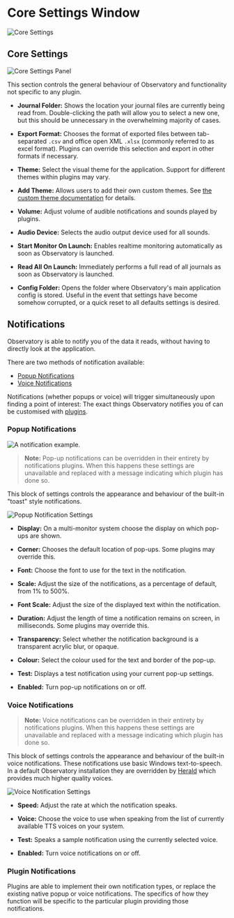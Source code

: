 # Core Settings Window

![Core Settings](/core-settings.png)

## Core Settings

![Core Settings Panel](/core-settings-panel.png)

This section controls the general behaviour of Observatory and functionality not specific to any plugin.

* **Journal Folder:** Shows the location your journal files are currently being read from. Double-clicking the path will allow you to select a new one, but this should be unnecessary in the overwhelming majority of cases.

* **Export Format:** Chooses the format of exported files between tab-separated `.csv` and office open XML `.xlsx` (commonly referred to as excel format). Plugins can override this selection and export in other formats if necessary.

* **Theme:** Select the visual theme for the application. Support for different themes within plugins may vary.

* **Add Theme:** Allows users to add their own custom themes. See [the custom theme documentation](/usage/themes) for details.

* **Volume:** Adjust volume of audible notifications and sounds played by plugins.

* **Audio Device:** Selects the audio output device used for all sounds.

* **Start Monitor On Launch:** Enables realtime monitoring automatically as soon as Observatory is launched.

* **Read All On Launch:** Immediately performs a full read of all journals as soon as Observatory is launched.

* **Config Folder:** Opens the folder where Observatory's main application config is stored. Useful in the event that settings have become somehow corrupted, or a quick reset to all defaults settings is desired.

## Notifications

Observatory is able to notify you of the data it reads, without having to directly look at the application. 

There are two methods of notification available:

* [Popup Notifications](#popup-notifications)
* [Voice Notifications](#voice-notifications)

Notifications (whether popups or voice) will trigger simultaneously upon finding a point of interest: The exact things Observatory notifies you of can be customised with [plugins](/usage/plugins).

### Popup Notifications

![A notification example.](/notification-example.png)

> **Note:** Pop-up notifications can be overridden in their entirety by notifications plugins. When this happens these settings are unavailable and replaced with a message indicating which plugin has done so.

This block of settings controls the appearance and behaviour of the built-in "toast" style notifications.

![Popup Notification Settings](/popup-settings.png)

* **Display:** On a multi-monitor system choose the display on which pop-ups are shown.

* **Corner:** Chooses the default location of pop-ups. Some plugins may override this.

* **Font:** Choose the font to use for the text in the notification.

* **Scale:** Adjust the size of the notifications, as a percentage of default, from 1% to 500%.

* **Font Scale:** Adjust the size of the displayed text within the notification.

* **Duration:** Adjust the length of time a notification remains on screen, in milliseconds. Some plugins may override this.

* **Transparency:** Select whether the notification background is a transparent acrylic blur, or opaque.

* **Colour:** Select the colour used for the text and border of the pop-up.

* **Test:** Displays a test notification using your current pop-up settings.

* **Enabled:** Turn pop-up notifications on or off.

### Voice Notifications

> **Note:** Voice notifications can be overridden in their entirety by notifications plugins. When this happens these settings are unavailable and replaced with a message indicating which plugin has done so.

This block of settings controls the appearance and behaviour of the built-in voice notifications. These notifications use basic Windows text-to-speech. In a default Observatory installation they are overridden by [Herald](/usage/plugins/herald) which provides much higher quality voices.

![Voice Notification Settings](/voice-settings.png)

* **Speed:** Adjust the rate at which the notification speaks.

* **Voice:** Choose the voice to use when speaking from the list of currently available TTS voices on your system.

* **Test:** Speaks a sample notification using the currently selected voice.

* **Enabled:** Turn voice notifications on or off.

### Plugin Notifications

Plugins are able to implement their own notification types, or replace the existing native popup or voice notifications. The specifics of how they function will be specific to the particular plugin providing those notifications.